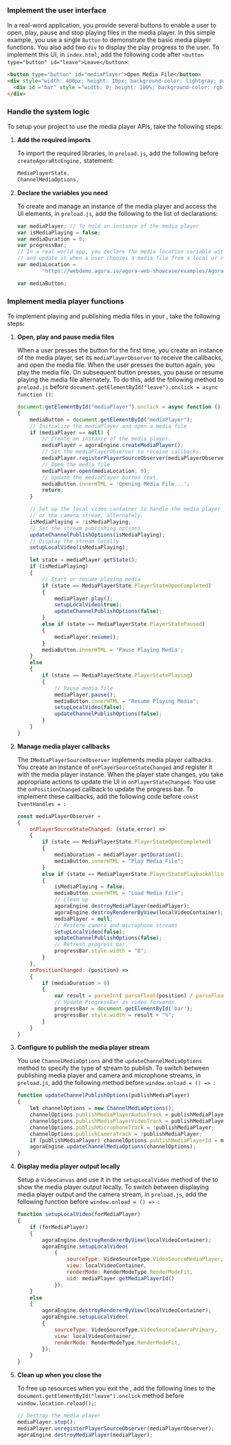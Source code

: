 <PlatformWrapper platform="electron">
        
### Implement the user interface

In a real-word application, you provide several buttons to enable a user to open, play, pause and stop playing files in the media player. In this simple example, you use a single `Button` to demonstrate the basic media player functions. You also add two `div` to display the play progress to the user. To implement this UI, in `index.html`, add the following code after `<button type="button" id="leave">Leave</button>`:

``` html
<button type="button" id="mediaPlayer">Open Media File</button>
<div style="width: 400px; height: 10px; background-color: lightgray; padding: 2px;">
  <div id ="bar" style ="width: 0; height: 100%; background-color: rgb(172, 50, 70); transition: width 0.2s;"></div>
</div>
```

### Handle the system logic

To setup your project to use the media player APIs, take the following steps:

1.  **Add the required imports**

    To import the required <Vg k="COMPANY" /> libraries, in `preload.js`, add the following before ` createAgoraRtcEngine,` statement:

    ``` javascript
    MediaPlayerState,
    ChannelMediaOptions,
    ```

2.  **Declare the variables you need**

    To create and manage an instance of the media player and access the UI elements, in `preload.js`, add the following to the list of declarations:

    ``` javascript
    var mediaPlayer; // To hold an instance of the media player
    var isMediaPlaying = false;
    var mediaDuration = 0;
    var progressBar;
    // In a real world app, you declare the media location variable with an empty string
    // and update it when a user chooses a media file from a local or remote source.
    var mediaLocation =
            "https://webdemo.agora.io/agora-web-showcase/examples/Agora-Custom-VideoSource-Web/assets/sample.mp4";

    var mediaButton;
    ```

### Implement media player functions

To implement playing and publishing media files in your <Vpl k="CLIENT" />, take the following steps:

1.  **Open, play and pause media files**

    When a user presses the button for the first time, you create an instance of the media player, set its `mediaPlayerObserver` to receive the callbacks, and open the media file. When the user presses the button again, you play the media file. On subsequent button presses, you pause or resume playing the media file alternately. To do this, add the following method to `preload.js` before `document.getElementById("leave").onclick = async function ()`:

    ``` javascript
    document.getElementById("mediaPlayer").onclick = async function ()
    { 
        mediaButton = document.getElementById("mediaPlayer");
        // Initialize the mediaPlayer and open a media file
        if (mediaPlayer == null) {
            // Create an instance of the media player.
            mediaPlayer = agoraEngine.createMediaPlayer();
            // Set the mediaPlayerObserver to receive callbacks.
            mediaPlayer.registerPlayerSourceObserver(mediaPlayerObserver);
            // Open the media file
            mediaPlayer.open(mediaLocation, 0);
            // Update the mediaPlayer button text.
            mediaButton.innerHTML = 'Opening Media File...';
            return;
        }
    
        // Set up the local video container to handle the media player output
        // or the camera stream, alternately.
        isMediaPlaying = !isMediaPlaying;
        // Set the stream publishing options
        updateChannelPublishOptions(isMediaPlaying);
        // Display the stream locally
        setupLocalVideo(isMediaPlaying);
    
        let state = mediaPlayer.getState();
        if (isMediaPlaying) 
        { 
            // Start or resume playing media
            if (state == MediaPlayerState.PlayerStateOpenCompleted) 
            {
                mediaPlayer.play();
                setupLocalVideo(true);
                updateChannelPublishOptions(false);
            } 
            else if (state == MediaPlayerState.PlayerStatePaused) 
            {
                mediaPlayer.resume();
            }
            mediaButton.innerHTML = 'Pause Playing Media';
        } 
        else 
        {
            if (state == MediaPlayerState.PlayerStatePlaying) 
            {
                // Pause media file
                mediaPlayer.pause();
                mediaButton.innerHTML = "Resume Playing Media";
                setupLocalVideo(false);
                updateChannelPublishOptions(false);
            }
        }
    }
    ```

2.  **Manage media player callbacks**

    The `IMediaPlayerSourceObserver` implements media player callbacks. You create an instance of `onPlayerSourceStateChanged` and register it with the media player instance. When the player state changes, you take appropriate actions to update the UI in `onPlayerStateChanged`. You use the `onPositionChanged` callback to update the progress bar. To implement these callbacks, add the following code before `const EventHandles = `:

    ``` javascript
    const mediaPlayerObserver =
    {
        onPlayerSourceStateChanged: (state,error) =>
        {
            if (state == MediaPlayerState.PlayerStateOpenCompleted)
            {
                mediaDuration = mediaPlayer.getDuration();
                mediaButton.innerHTML = "Play Media File";
            }
            else if (state == MediaPlayerState.PlayerStatePlaybackAllLoopsCompleted)
            {
                isMediaPlaying = false;
                mediaButton.innerHTML = "Load Media File";
                // Clean up
                agoraEngine.destroyMediaPlayer(mediaPlayer);
                agoraEngine.destroyRendererByView(localVideoContainer);
                mediaPlayer = null;
                // Restore camera and microphone streams
                setupLocalVideo(false);
                updateChannelPublishOptions(false);
                // Refresh progress bar.
                progressBar.style.width = "0";
            }
        },
        onPositionChanged: (position) =>
        {
            if (mediaDuration > 0) 
            {
                var result = parseInt( parseFloat(position) / parseFloat(mediaDuration) * 100);
                // Update ProgressBar as video forwards.
                progressBar = document.getElementById('bar');
                progressBar.style.width = result + "%";
            }
        }
    }
    ```

3.  **Configure <Vg k="ENGINE" /> to publish the media player stream**

    You use `ChannelMediaOptions` and the `updateChannelMediaOptions` method to specify the type of stream to publish. To switch between publishing media player and camera and microphone streams, in `preload.js`, add the following method before `window.onload = () => `:

    ``` javascript
    function updateChannelPublishOptions(publishMediaPlayer)
    {
        let channelOptions = new ChannelMediaOptions();
        channelOptions.publishMediaPlayerAudioTrack = publishMediaPlayer;
        channelOptions.publishMediaPlayerVideoTrack = publishMediaPlayer;
        channelOptions.publishMicrophoneTrack = !publishMediaPlayer;
        channelOptions.publishCameraTrack = !publishMediaPlayer;
        if (publishMediaPlayer) channelOptions.publishMediaPlayerId = mediaPlayer.getMediaPlayerId();
        agoraEngine.updateChannelMediaOptions(channelOptions);
    }
    ```

4.  **Display media player output locally**

    Setup a `VideoCanvas` and use it in the `setupLocalVideo` method of the <Vg k="ENGINE" /> to show the media player output locally. To switch between displaying media player output and the camera stream, in `preload.js`, add the following function before `window.onload = () => `:

    ``` javascript
    function setupLocalVideo(forMediaPlayer) 
    {
        if (forMediaPlayer)
        {
            agoraEngine.destroyRendererByView(localVideoContainer);
            agoraEngine.setupLocalVideo(
                {
                    sourceType: VideoSourceType.VideoSourceMediaPlayer,
                    view: localVideoContainer,
                    renderMode: RenderModeType.RenderModeFit,
                    uid: mediaPlayer.getMediaPlayerId()
                });
        } 
        else 
        {
            agoraEngine.destroyRendererByView(localVideoContainer);
            agoraEngine.setupLocalVideo(
            {
                sourceType: VideoSourceType.VideoSourceCameraPrimary,
                view: localVideoContainer,
                renderMode: RenderModeType.RenderModeFit,
            });
        }
    }
    ```

6.  **Clean up when you close the <Vpl k="CLIENT" />**

    To free up resources when you exit the <Vpl k="CLIENT" />, add the following lines to the `document.getElementById("leave").onclick` method before `window.location.reload();`:

    ``` javascript
    // Destroy the media player
    mediaPlayer.stop();
    mediaPlayer.unregisterPlayerSourceObserver(mediaPlayerObserver);
    agoraEngine.destroyMediaPlayer(mediaPlayer);
    ```
</PlatformWrapper>
